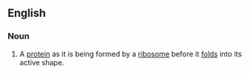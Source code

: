 ==English==

===Noun===
{{en-noun|sg=[[nascent]] [[protein]]}}

# A [[protein]] as it is being formed by a [[ribosome]] before it [[fold]]s into its active shape.